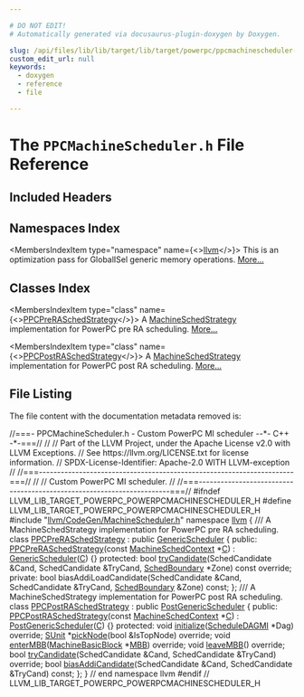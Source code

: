 ```yaml
---

# DO NOT EDIT!
# Automatically generated via docusaurus-plugin-doxygen by Doxygen.

slug: /api/files/lib/lib/target/lib/target/powerpc/ppcmachinescheduler-h
custom_edit_url: null
keywords:
  - doxygen
  - reference
  - file

---
```





# The `PPCMachineScheduler.h` File Reference

<DoxygenPage pluginConfig={pluginConfig}>



## Included Headers

<IncludesList>
<IncludesListItem
  filePath="llvm/CodeGen/MachineScheduler.h"
  permalink="/docs/api/files/include/include/llvm/include/llvm/codegen/machinescheduler-h"
  isLocal="true" />
</IncludesList>

## Namespaces Index

<MembersIndex>

<MembersIndexItem
  type="namespace"
  name={<><a href="/docs/api/namespaces/llvm">llvm</a></>}>
This is an optimization pass for GlobalISel generic memory operations. <a href="/docs/api/namespaces/llvm/#details">More...</a>
</MembersIndexItem>

</MembersIndex>

## Classes Index

<MembersIndex>

<MembersIndexItem
  type="class"
  name={<><a href="/docs/api/classes/llvm/ppcpreraschedstrategy">PPCPreRASchedStrategy</a></>}>
A <a href="/docs/api/classes/llvm/machineschedstrategy">MachineSchedStrategy</a> implementation for PowerPC pre RA scheduling. <a href="/docs/api/classes/llvm/ppcpreraschedstrategy/#details">More...</a>
</MembersIndexItem>

<MembersIndexItem
  type="class"
  name={<><a href="/docs/api/classes/llvm/ppcpostraschedstrategy">PPCPostRASchedStrategy</a></>}>
A <a href="/docs/api/classes/llvm/machineschedstrategy">MachineSchedStrategy</a> implementation for PowerPC post RA scheduling. <a href="/docs/api/classes/llvm/ppcpostraschedstrategy/#details">More...</a>
</MembersIndexItem>

</MembersIndex>


## File Listing

The file content with the documentation metadata removed is:

<ProgramListing>

<Link id="l00001" /><CodeLine lineNumber="1"><Highlight kind="comment">//===- PPCMachineScheduler.h - Custom PowerPC MI scheduler --&#42;- C++ -&#42;-===//</Highlight><Highlight kind="normal"></Highlight></CodeLine>
<Link id="l00002" /><CodeLine lineNumber="2"><Highlight kind="normal"></Highlight><Highlight kind="comment">//</Highlight><Highlight kind="normal"></Highlight></CodeLine>
<Link id="l00003" /><CodeLine lineNumber="3"><Highlight kind="normal"></Highlight><Highlight kind="comment">// Part of the LLVM Project, under the Apache License v2.0 with LLVM Exceptions.</Highlight><Highlight kind="normal"></Highlight></CodeLine>
<Link id="l00004" /><CodeLine lineNumber="4"><Highlight kind="normal"></Highlight><Highlight kind="comment">// See https://llvm.org/LICENSE.txt for license information.</Highlight><Highlight kind="normal"></Highlight></CodeLine>
<Link id="l00005" /><CodeLine lineNumber="5"><Highlight kind="normal"></Highlight><Highlight kind="comment">// SPDX-License-Identifier: Apache-2.0 WITH LLVM-exception</Highlight><Highlight kind="normal"></Highlight></CodeLine>
<Link id="l00006" /><CodeLine lineNumber="6"><Highlight kind="normal"></Highlight><Highlight kind="comment">//</Highlight><Highlight kind="normal"></Highlight></CodeLine>
<Link id="l00007" /><CodeLine lineNumber="7"><Highlight kind="normal"></Highlight><Highlight kind="comment">//===----------------------------------------------------------------------===//</Highlight><Highlight kind="normal"></Highlight></CodeLine>
<Link id="l00008" /><CodeLine lineNumber="8"><Highlight kind="normal"></Highlight><Highlight kind="comment">//</Highlight><Highlight kind="normal"></Highlight></CodeLine>
<Link id="l00009" /><CodeLine lineNumber="9"><Highlight kind="normal"></Highlight><Highlight kind="comment">// Custom PowerPC MI scheduler.</Highlight><Highlight kind="normal"></Highlight></CodeLine>
<Link id="l00010" /><CodeLine lineNumber="10"><Highlight kind="normal"></Highlight><Highlight kind="comment">//</Highlight><Highlight kind="normal"></Highlight></CodeLine>
<Link id="l00011" /><CodeLine lineNumber="11"><Highlight kind="normal"></Highlight><Highlight kind="comment">//===----------------------------------------------------------------------===//</Highlight><Highlight kind="normal"></Highlight></CodeLine>
<Link id="l00012" /><CodeLine lineNumber="12"><Highlight kind="normal"></Highlight></CodeLine>
<Link id="l00013" /><CodeLine lineNumber="13"><Highlight kind="normal"></Highlight><Highlight kind="preprocessor">#ifndef LLVM&#95;LIB&#95;TARGET&#95;POWERPC&#95;POWERPCMACHINESCHEDULER&#95;H</Highlight><Highlight kind="normal"></Highlight></CodeLine>
<Link id="l00014" /><CodeLine lineNumber="14"><Highlight kind="normal"></Highlight><Highlight kind="preprocessor">#define LLVM&#95;LIB&#95;TARGET&#95;POWERPC&#95;POWERPCMACHINESCHEDULER&#95;H</Highlight><Highlight kind="normal"></Highlight></CodeLine>
<Link id="l00015" /><CodeLine lineNumber="15"><Highlight kind="normal"></Highlight></CodeLine>
<Link id="l00016" /><CodeLine lineNumber="16"><Highlight kind="normal"></Highlight><Highlight kind="preprocessor">#include &quot;<a href="/docs/api/files/include/include/llvm/include/llvm/codegen/machinescheduler-h">llvm/CodeGen/MachineScheduler.h</a>&quot;</Highlight><Highlight kind="normal"></Highlight></CodeLine>
<Link id="l00017" /><CodeLine lineNumber="17"><Highlight kind="normal"></Highlight></CodeLine>
<Link id="l00018" /><CodeLine lineNumber="18"><Highlight kind="normal"></Highlight><Highlight kind="keyword">namespace </Highlight><Highlight kind="normal"><a href="/docs/api/namespaces/llvm">llvm</a> &#123;</Highlight></CodeLine>
<Link id="l00019" /><CodeLine lineNumber="19"><Highlight kind="normal"></Highlight><Highlight kind="comment"></Highlight></CodeLine>
<Link id="l00020" /><CodeLine lineNumber="20"><Highlight kind="comment">/// A MachineSchedStrategy implementation for PowerPC pre RA scheduling.</Highlight><Highlight kind="normal"></Highlight></CodeLine>
<Link id="l00021" /><CodeLine lineNumber="21" lineLink="/docs/api/classes/llvm/ppcpreraschedstrategy"><Highlight kind="normal"></Highlight><Highlight kind="keyword">class </Highlight><Highlight kind="normal"><a href="/docs/api/classes/llvm/ppcpreraschedstrategy/#abba4e9ebd3e9e473606faccedbc063b5">PPCPreRASchedStrategy</a> : </Highlight><Highlight kind="keyword">public</Highlight><Highlight kind="normal"> <a href="/docs/api/classes/llvm/genericscheduler/#ae8dd2d1a734d828faa812af4a9a135e3">GenericScheduler</a> &#123;</Highlight></CodeLine>
<Link id="l00022" /><CodeLine lineNumber="22"><Highlight kind="normal"></Highlight><Highlight kind="keyword">public</Highlight><Highlight kind="normal">:</Highlight></CodeLine>
<Link id="l00023" /><CodeLine lineNumber="23" lineLink="/docs/api/classes/llvm/ppcpreraschedstrategy/#abba4e9ebd3e9e473606faccedbc063b5"><Highlight kind="normal">  <a href="/docs/api/classes/llvm/ppcpreraschedstrategy/#abba4e9ebd3e9e473606faccedbc063b5">PPCPreRASchedStrategy</a>(</Highlight><Highlight kind="keyword">const</Highlight><Highlight kind="normal"> <a href="/docs/api/structs/llvm/machineschedcontext">MachineSchedContext</a> &#42;<a href="/docs/api/namespaces/llvm/callingconv/#ac6aa1387c4375260e2468eb5a77fdb4cafd841a49aec1539bc88abc8ff9e170fb">C</a>) :</Highlight></CodeLine>
<Link id="l00024" /><CodeLine lineNumber="24"><Highlight kind="normal">    <a href="/docs/api/classes/llvm/genericscheduler/#ae8dd2d1a734d828faa812af4a9a135e3">GenericScheduler</a>(<a href="/docs/api/namespaces/llvm/callingconv/#ac6aa1387c4375260e2468eb5a77fdb4cafd841a49aec1539bc88abc8ff9e170fb">C</a>) &#123;&#125;</Highlight></CodeLine>
<Link id="l00025" /><CodeLine lineNumber="25"><Highlight kind="normal"></Highlight><Highlight kind="keyword">protected</Highlight><Highlight kind="normal">:</Highlight></CodeLine>
<Link id="l00026" /><CodeLine lineNumber="26"><Highlight kind="normal">  </Highlight><Highlight kind="keywordtype">bool</Highlight><Highlight kind="normal"> <a href="/docs/api/classes/llvm/ppcpreraschedstrategy/#a4b73638109c4ea048c148a781996272d">tryCandidate</a>(SchedCandidate &amp;Cand, SchedCandidate &amp;TryCand,</Highlight></CodeLine>
<Link id="l00027" /><CodeLine lineNumber="27"><Highlight kind="normal">                    <a href="/docs/api/classes/llvm/schedboundary">SchedBoundary</a> &#42;Zone) </Highlight><Highlight kind="keyword">const override</Highlight><Highlight kind="normal">;</Highlight></CodeLine>
<Link id="l00028" /><CodeLine lineNumber="28"><Highlight kind="normal"></Highlight></CodeLine>
<Link id="l00029" /><CodeLine lineNumber="29"><Highlight kind="normal"></Highlight><Highlight kind="keyword">private</Highlight><Highlight kind="normal">:</Highlight></CodeLine>
<Link id="l00030" /><CodeLine lineNumber="30"><Highlight kind="normal">  </Highlight><Highlight kind="keywordtype">bool</Highlight><Highlight kind="normal"> biasAddiLoadCandidate(SchedCandidate &amp;Cand,</Highlight></CodeLine>
<Link id="l00031" /><CodeLine lineNumber="31"><Highlight kind="normal">                             SchedCandidate &amp;TryCand,</Highlight></CodeLine>
<Link id="l00032" /><CodeLine lineNumber="32"><Highlight kind="normal">                             <a href="/docs/api/classes/llvm/schedboundary">SchedBoundary</a> &amp;Zone) </Highlight><Highlight kind="keyword">const</Highlight><Highlight kind="normal">;</Highlight></CodeLine>
<Link id="l00033" /><CodeLine lineNumber="33"><Highlight kind="normal">&#125;;</Highlight></CodeLine>
<Link id="l00034" /><CodeLine lineNumber="34"><Highlight kind="normal"></Highlight><Highlight kind="comment"></Highlight></CodeLine>
<Link id="l00035" /><CodeLine lineNumber="35"><Highlight kind="comment">/// A MachineSchedStrategy implementation for PowerPC post RA scheduling.</Highlight><Highlight kind="normal"></Highlight></CodeLine>
<Link id="l00036" /><CodeLine lineNumber="36" lineLink="/docs/api/classes/llvm/ppcpostraschedstrategy"><Highlight kind="normal"></Highlight><Highlight kind="keyword">class </Highlight><Highlight kind="normal"><a href="/docs/api/classes/llvm/ppcpostraschedstrategy/#a5e58d5d92c66c85df7c89ead1f68b58f">PPCPostRASchedStrategy</a> : </Highlight><Highlight kind="keyword">public</Highlight><Highlight kind="normal"> <a href="/docs/api/classes/llvm/postgenericscheduler/#ac8d3e1ce009ee1e50dfd8897346404bb">PostGenericScheduler</a> &#123;</Highlight></CodeLine>
<Link id="l00037" /><CodeLine lineNumber="37"><Highlight kind="normal"></Highlight><Highlight kind="keyword">public</Highlight><Highlight kind="normal">:</Highlight></CodeLine>
<Link id="l00038" /><CodeLine lineNumber="38" lineLink="/docs/api/classes/llvm/ppcpostraschedstrategy/#a5e58d5d92c66c85df7c89ead1f68b58f"><Highlight kind="normal">  <a href="/docs/api/classes/llvm/ppcpostraschedstrategy/#a5e58d5d92c66c85df7c89ead1f68b58f">PPCPostRASchedStrategy</a>(</Highlight><Highlight kind="keyword">const</Highlight><Highlight kind="normal"> <a href="/docs/api/structs/llvm/machineschedcontext">MachineSchedContext</a> &#42;<a href="/docs/api/namespaces/llvm/callingconv/#ac6aa1387c4375260e2468eb5a77fdb4cafd841a49aec1539bc88abc8ff9e170fb">C</a>) :</Highlight></CodeLine>
<Link id="l00039" /><CodeLine lineNumber="39"><Highlight kind="normal">    <a href="/docs/api/classes/llvm/postgenericscheduler/#ac8d3e1ce009ee1e50dfd8897346404bb">PostGenericScheduler</a>(<a href="/docs/api/namespaces/llvm/callingconv/#ac6aa1387c4375260e2468eb5a77fdb4cafd841a49aec1539bc88abc8ff9e170fb">C</a>) &#123;&#125;</Highlight></CodeLine>
<Link id="l00040" /><CodeLine lineNumber="40"><Highlight kind="normal"></Highlight></CodeLine>
<Link id="l00041" /><CodeLine lineNumber="41"><Highlight kind="normal"></Highlight><Highlight kind="keyword">protected</Highlight><Highlight kind="normal">:</Highlight></CodeLine>
<Link id="l00042" /><CodeLine lineNumber="42"><Highlight kind="normal">  </Highlight><Highlight kind="keywordtype">void</Highlight><Highlight kind="normal"> <a href="/docs/api/classes/llvm/ppcpostraschedstrategy/#af00cbef0e1f01812d6b3ba8a3a05cddd">initialize</a>(<a href="/docs/api/classes/llvm/scheduledagmi">ScheduleDAGMI</a> &#42;Dag) </Highlight><Highlight kind="keyword">override</Highlight><Highlight kind="normal">;</Highlight></CodeLine>
<Link id="l00043" /><CodeLine lineNumber="43"><Highlight kind="normal">  <a href="/docs/api/classes/llvm/sunit">SUnit</a> &#42;<a href="/docs/api/classes/llvm/ppcpostraschedstrategy/#a380e7f12bac02fcc58704de354b838dd">pickNode</a>(</Highlight><Highlight kind="keywordtype">bool</Highlight><Highlight kind="normal"> &amp;IsTopNode) </Highlight><Highlight kind="keyword">override</Highlight><Highlight kind="normal">;</Highlight></CodeLine>
<Link id="l00044" /><CodeLine lineNumber="44"><Highlight kind="normal">  </Highlight><Highlight kind="keywordtype">void</Highlight><Highlight kind="normal"> <a href="/docs/api/classes/llvm/ppcpostraschedstrategy/#a7ec1332d9323fdd938250ab78617b9e0">enterMBB</a>(<a href="/docs/api/classes/llvm/machinebasicblock">MachineBasicBlock</a> &#42;<a href="/docs/api/files/lib/lib/target/lib/target/arm/armslshardening-cpp/#a5958512eae2979bd2eb383977996a600">MBB</a>) </Highlight><Highlight kind="keyword">override</Highlight><Highlight kind="normal">;</Highlight></CodeLine>
<Link id="l00045" /><CodeLine lineNumber="45"><Highlight kind="normal">  </Highlight><Highlight kind="keywordtype">void</Highlight><Highlight kind="normal"> <a href="/docs/api/classes/llvm/ppcpostraschedstrategy/#ac49589043856dffa0c7870bc64b458ec">leaveMBB</a>() </Highlight><Highlight kind="keyword">override</Highlight><Highlight kind="normal">;</Highlight></CodeLine>
<Link id="l00046" /><CodeLine lineNumber="46"><Highlight kind="normal"></Highlight></CodeLine>
<Link id="l00047" /><CodeLine lineNumber="47"><Highlight kind="normal">  </Highlight><Highlight kind="keywordtype">bool</Highlight><Highlight kind="normal"> <a href="/docs/api/classes/llvm/ppcpostraschedstrategy/#aa6664186ee0da2c7355def751d53a653">tryCandidate</a>(SchedCandidate &amp;Cand, SchedCandidate &amp;TryCand) </Highlight><Highlight kind="keyword">override</Highlight><Highlight kind="normal">;</Highlight></CodeLine>
<Link id="l00048" /><CodeLine lineNumber="48"><Highlight kind="normal">  </Highlight><Highlight kind="keywordtype">bool</Highlight><Highlight kind="normal"> <a href="/docs/api/classes/llvm/ppcpostraschedstrategy/#ab2370ffefd96bdadc456a51ff470f626">biasAddiCandidate</a>(SchedCandidate &amp;Cand, SchedCandidate &amp;TryCand) </Highlight><Highlight kind="keyword">const</Highlight><Highlight kind="normal">;</Highlight></CodeLine>
<Link id="l00049" /><CodeLine lineNumber="49"><Highlight kind="normal">&#125;;</Highlight></CodeLine>
<Link id="l00050" /><CodeLine lineNumber="50"><Highlight kind="normal"></Highlight></CodeLine>
<Link id="l00051" /><CodeLine lineNumber="51"><Highlight kind="normal">&#125; </Highlight><Highlight kind="comment">// end namespace llvm</Highlight><Highlight kind="normal"></Highlight></CodeLine>
<Link id="l00052" /><CodeLine lineNumber="52"><Highlight kind="normal"></Highlight></CodeLine>
<Link id="l00053" /><CodeLine lineNumber="53"><Highlight kind="normal"></Highlight><Highlight kind="preprocessor">#endif </Highlight><Highlight kind="comment">// LLVM&#95;LIB&#95;TARGET&#95;POWERPC&#95;POWERPCMACHINESCHEDULER&#95;H</Highlight><Highlight kind="normal"></Highlight></CodeLine>

</ProgramListing>


</DoxygenPage>
